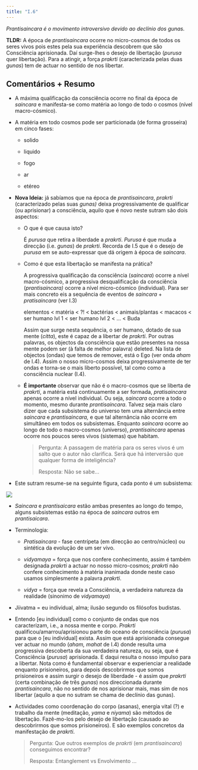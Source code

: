 ---
title: "I.6"
---

*Prantisaincara é o movimento introversivo devido ao declínio dos gunas.*

**TLDR:** A época de *prantisaincara* ocorre no micro-cosmos de todos os seres vivos pois estes pela sua experiência descobrem que são Consciência aprisionada. Daí surge-lhes o desejo de libertação (*purusa* quer libertação). Para a atingir, a força *prakrti* (caracterizada pelas duas *gunas*) tem de actuar no sentido de nos libertar.

## Comentários + Resumo

-   A máxima qualificação da consciência ocorre no final da época de *saincara* e manifesta-se como matéria ao longo de todo o cosmos (nível macro-cósmico).

-   A matéria em todo cosmos pode ser particionada (de forma grosseira) em cinco fases:

    -   solido

    -   liquido

    -   fogo

    -   ar

    -   etéreo

-   **Nova Ideia:** já sabíamos que na época de *prantisaincara*, *prakrti* (caracterizado pelas suas *gunas)* deixa progressivamente de qualificar (ou aprisionar) a consciência, aquilo que é novo neste sutram são dois aspectos:

    -   O que é que causa isto?

        É *purusa* que retira a liberdade a *prakrti*. *Purusa* é que muda a direcção (i.e. *gunas*) de *prakrti*. Recorda de I.5 que é o desejo de *purusa* em se auto-expressar que dá origem à época de *saincara*.

    -   Como é que esta libertação se manifesta na prática?

        A progressiva qualificação da consciência (*saincara*) ocorre a nível macro-cósmico, a progressiva desqualificação da consciência (*prantisaincara)* ocorre a nível micro-cósmico (individual). Para ser mais concreto eis a sequência de eventos de *saincara* + *pratisaincara* (ver I.3)

        ::: callout-note
        elementos \< matéria \< ?! \< bactérias \< animais/plantas \< macacos \< ser humano lvl 1 \< ser humano lvl 2 \< $\dots$ \< Buda
        :::

        Assim que surge nesta sequência, o ser humano, dotado de sua mente (*citta*), este é capaz de a libertar de *prakrti*. Por outras palavras, os objectos da consciência que estão presentes na nossa mente podem ser (à falta de melhor palavra) deleted. Na lista de objectos (ondas) que temos de remover, está o Ego (ver onda *aham* de I.4). Assim o nosso micro-cosmos deixa progressivamente de ter ondas e torna-se o mais liberto possível, tal como como a consciência nuclear (I.4).

    -   **É importante** observar que não é o macro-cosmos que se liberta de *prakrti*, a matéria está continuamente a ser formada, *pratisaincara* apenas ocorre a nível individual. Ou seja, *saincara* ocorre a todo o momento, mesmo durante *prantisaincara*. Talvez seja mais claro dizer que cada subsistema do universo tem uma alternância entre *saincara* e *prantisaincara,* e que tal alternância não ocorre em simultâneo em todos os subsistemas. Enquanto *saincara* ocorre ao longo de todo o macro-cosmos (universo), *prantisaincara* apenas ocorre nos poucos seres vivos (sistemas) que habitam.

        > Pergunta: A passagem de matéria para os seres vivos é um salto que o autor não clarifica. Será que há interversão que qualquer forma de inteligência?
        >
        > Resposta: Não se sabe...

-   Este sutram resume-se na seguinte figura, cada ponto é um subsistema:

![](figs/criacao.png)

-   *Saincara* e *prantisaicara* estão ambas presentes ao longo do tempo, alguns subsistemas estão na época de *saincara* outros em *prantisaicara*.

-   Terminologia:

    -   *Pratisaincara* - fase centrípeta (em direcção ao centro/núcleo) ou sintética da evolução de um ser vivo.

    -   *vidyamaya* = força que nos confere conhecimento, assim é também designada *prakrti* a actuar no nosso micro-cosmos; *prakrti* não confere conhecimento à matéria inanimada donde neste caso usamos simplesmente a palavra *prakrti*.

    -   *vidya* = força que revela a Consciência, a verdadeira natureza da realidade (sinonimo de *vidyamaya*)

-   Jiivatma = eu individual, alma; ilusão segundo os filósofos budistas.

-   Entendo \[eu individual\] como o conjunto de ondas que nos caracterizam, i.e., a nossa mente e corpo. *Prakrti* qualificou/amarrou/aprisionou parte do oceano de consciência (*purusa*) para que o \[eu individual\] exista. Assim que está aprisionada consegue ver actuar no mundo (*aham,* *mahat* de I.4) donde resulta uma progressiva descoberta da sua verdadeira natureza, ou seja, que é Consciência (*purusa*) aprisionada. E daqui resulta o nosso impulso para a libertar. Nota como é fundamental observar e experienciar a realidade enquanto prisioneiros, para depois descobrirmos que somos prisioneiros e assim surgir o desejo de liberdade - é assim que *prakrti* (certa combinação de três *gunas*) nos direccionada durante *prantisaincara*, não no sentido de nos aprisionar mais, mas sim de nos libertar (aquilo a que no sutram se chama de declínio das gunas).

-   Actividades como coordenação do corpo (asanas), energia vital (?) e trabalho da mente (meditação, *yama* e *niyama*) são métodos de libertação. Fazê-mo-los pelo desejo de libertação (causado ao descobrirmos que somos prisioneiros). E são exemplos concretos da manifestação de *prakrti*.

    > Pergunta: Que outros exemplos de *prakrti* (em *prantisaincara*) conseguimos encontrar?
    >
    > Resposta: Entanglement vs Envolvimento ...
